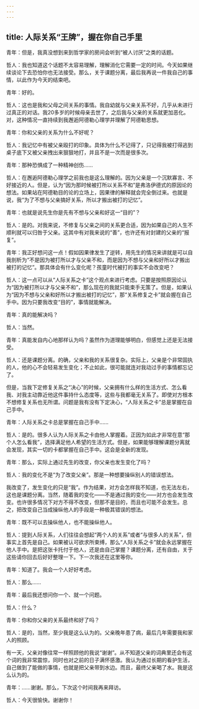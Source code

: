 ```yaml
---
---
---
```

title: 人际关系“王牌”，握在你自己手里
---

青年：但是，我真没想到来到哲学家的房间会听到“被人讨厌”之类的话题。

哲人：我也知道这个话题不太容易理解，理解消化它需要一定的时间。今天如果继续谈论下去恐怕你也无法接受。那么，关于课题分离，最后我再说一件我自己的事情，以此作为今天的结束吧。

青年：好的。

哲人：这也是我和父母之间关系的事情。我自幼就与父亲关系不好，几乎从未进行过真正的对话。我20多岁的时候母亲去世了，之后我与父亲的关系就更加恶化。对，这种情况一直持续到我邂逅阿德勒心理学并理解了阿德勒思想。

青年：你和父亲的关系为什么不好呢？

哲人：我记忆中有被父亲殴打的印象。具体为什么不记得了，只记得我被打得逃到桌子底下又被父亲拽出来狠狠地打，并且不是一次而是很多次。

青年：那种恐惧成了一种精神创伤……

哲人：在邂逅阿德勒心理学之前我也是这么理解的。因为父亲是一个沉默寡言、不好接近的人。但是，认为“因为那时候被打所以关系不和”是弗洛伊德式的原因论的想法。如果站在阿德勒目的论的立场上，因果律的解释就会完全倒过来。也就是说，我“为了不想与父亲搞好关系，所以才搬出被打的记忆”。

青年：也就是说先生你是先有不想与父亲和好这一“目的”？

哲人：是的。对我来说，不修复与父亲之间的关系更合适，因为如果自己的人生不顺利就可以归咎于父亲。这其中有对我来说的“善”，也许还有对封建的父亲的“报复”。

青年：我正好想问这一点！假如因果律发生了逆转，用先生的情况来讲就是可以自我剖析为“不是因为被打所以才与父亲不和，而是因为不想与父亲和好所以才搬出被打的记忆”。那具体会有什么变化呢？孩童时代被打的事实不会改变吧？

哲人：这一点可以从“人际关系之卡”这个观点来进行考虑。只要是按照原因论认为“因为被打所以才与父亲不和”，那么现在的我就只能束手无策了。但是，如果认为“因为不想与父亲和好所以才搬出被打的记忆”，那“关系修复之卡”就会握在自己手中。因为只要我改变“目的”，事情就能解决。

青年：真的能解决吗？

哲人：当然。

青年：真能发自内心地那样认为吗？虽然作为道理能够明白，但感觉上还是无法接受。

哲人：还是课题分离。的确，父亲和我的关系很复杂。实际上，父亲是个非常固执的人，他的心不会轻易发生变化；不止如此，很可能就连对我动过手的事情都忘记了。

但是，当我下定修复关系之“决心”的时候，父亲拥有什么样的生活方式、怎么看我、对我主动靠近他这件事持什么态度等，这些与我都毫无关系了。即使对方根本不想修复关系也无所谓。问题是我有没有下定决心，“人际关系之卡”总是掌握在自己手中。

青年：人际关系之卡总是掌握在自己手中……

哲人：是的。很多人认为人际关系之卡由他人掌握着。正因为如此才非常在意“那个人怎么看我”，选择满足他人希望的生活方式。但是，如果能够理解课题分离就会发现，其实一切的卡都掌握在自己手中。这会是全新的发现。

青年：那么，实际上通过先生的改变，你父亲也发生变化了吗？

哲人：我的变化不是“为了改变父亲”。那是一种想要操纵别人的错误想法。

我改变了，发生变化的只是“我”。作为结果，对方会怎样我不知道，也无法左右，这也是课题分离。当然，随着我的变化——不是通过我的变化——对方也会发生改变。也许很多情况下对方不得不改变，但那不是目的，而且也可能不会发生。总之，把改变自己当成操纵他人的手段是一种极其错误的想法。

青年：既不可以去操纵他人，也不能操纵他人。

哲人：提到人际关系，人们往往会想起“两个人的关系”或者“与很多人的关系”，但事实上首先是自己。如果被认可欲求所束缚，那么“人际关系之卡”就会永远掌握在他人手中。是把这张卡托付于他人，还是由自己掌握？课题分离，还有自由，关于这些请你回去后好好整理一下。下一次我还在这里等你。

青年：知道了。我会一个人好好考虑。

哲人：那么……

青年：最后我还想问你一个、就一个问题。

哲人：什么？

青年：你和你父亲的关系最终和好了吗？

哲人：是的，当然，至少我是这么认为的。父亲晚年患了病，最后几年需要我和家人的照顾。

有一天，父亲对像往常一样照顾他的我说“谢谢”。从不知道父亲的词典里还会有这个词的我非常震惊，同时也对之前的日子满怀感激。我认为通过长期的看护生活，自己做到了能做的事情，也就是把父亲带到水边。而且，最终父亲喝了水。我是这么认为的。

青年：……谢谢。那么，下次这个时间我再来拜访。

哲人：今天很愉快。谢谢你！